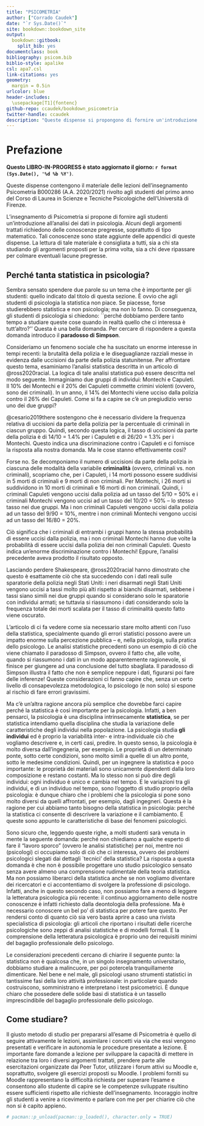 ```yaml
--- 
title: "PSICOMETRIA"
author: ["Corrado Caudek"]
date: "`r Sys.Date()`"
site: bookdown::bookdown_site
output: 
  bookdown::gitbook:
    split_bib: yes
documentclass: book
bibliography: psicom.bib
biblio-style: apalike
csl: apa7.csl
link-citations: yes
geometry:
  margin = 0.5in
urlcolor: blue
header-includes:
  \usepackage[T1]{fontenc}
github-repo: ccaudek/bookdown_psicometria
twitter-handle: ccaudek
description: "Queste dispense si propongono di fornire un'introduzione all'analisi dei dati psicologici per gli studenti del primo anno del Corso di Laurea in Scienze e Tecniche Psicologiche. Particolare attenzione sarà posta ai seguenti aspetti: l'uso del linguaggio R per lo svolgimento delle analisi statistiche, la rappresentazione grafica dei dati e l'inferenza Bayesiana."
---
```


# Prefazione {-}

**Questo LIBRO-IN-PROGRESS è stato aggiornato il giorno: `r format (Sys.Date(), '%d %b %Y')`**.

Queste dispense contengono il materiale delle lezioni dell'insegnamento Psicometria  B000286 (A.A. 2020/2021) rivolto agli studenti del primo anno del Corso di Laurea in Scienze e Tecniche Psicologiche dell'Università di Firenze. 

L'insegnamento di Psicometria si propone di fornire agli studenti un'introduzione all'analisi dei dati in psicologia. Alcuni degli argomenti trattati richiedono delle conoscenze pregresse, soprattutto di tipo matematico. 
Tali conoscenze sono state aggiunte delle appendici di queste dispense. 
La lettura di tale materiale è consigliata a tutti, sia a chi sta studiando gli argomenti proposti per la prima volta, sia a chi deve ripassare per colmare eventuali lacune pregresse. 

## Perché tanta statistica in psicologia? {-}

Sembra sensato spendere due parole su un tema che è importante per gli studenti: quello indicato dal titolo di questa sezione.
È ovvio che agli studenti di psicologia la statistica non piace.
Se piacesse, forse studierebbero statistica e non psicologia; ma non lo fanno.
Di conseguenza, gli studenti di psicologia si chiedono: ``perché dobbiamo perdere tanto tempo a studiare queste cose quando in realtà quello che ci interessa è tutt'altro?''
Questa è una bella domanda. 
Per cercare di rispondere a questa domanda introduco il __paradosso di Simpson__. 

Consideriamo un fenomeno sociale che ha suscitato un enorme interesse in tempi recenti: la brutalità della polizia e le diseguaglianze razziali messe in evidenza dalle uccisioni da parte della polizia statunitense. 
Per affrontare questo tema, esaminiamo l'analisi statistica descritta in un articolo di @ross2020racial. 
La logica di tale analisi statistica può essere descritta nel modo seguente.
Immaginiamo due gruppi di individui: Montechi e Capuleti.
Il 10% dei Montechi e il 20% dei Capuleti commette crimini violenti (ovvero, sono dei criminali). 
In un anno, il 14% dei Montechi viene ucciso dalla polizia contro il 26% dei Capuleti. 
Come si fa a capire se c'è un pregiudizio verso uno dei due gruppi?  

@cesario2019there sostengono che è necessario dividere la frequenza relativa di uccisioni da parte della polizia per la percentuale di criminali in ciascun gruppo. 
Quindi, secondo questa logica, il tasso di uccisioni da parte della polizia è di 14/10 = 1.4% per i Capuleti e di 26/20 = 1.3% per i Montechi. 
Questo indica una discriminazione contro i Capuleti e ci fornisce la risposta alla nostra domanda. 
Ma le cose stanno effettivamente così? 

Forse no.
Se decomponiamo il numero di uccisioni da parte della polizia in ciascuna delle modalità della variabile __criminalità__ (ovvero, criminali vs. non criminali), scopriamo che, per i Capuleti, i 14 morti possono essere suddivisi in 5 morti di criminali e 9 morti di non criminali. 
Per Montechi, i 26 morti si suddividono in 10 morti di criminali e 16 morti di non criminali. 
Quindi, i criminali Capuleti vengono uccisi dalla polizia ad un tasso del 5/10 = 50% e i criminali Montechi vengono uccisi ad un tasso del 10/20 = 50% -- lo stesso tasso nei due gruppi. 
Ma i non criminali Capuleti vengono uccisi dalla polizia ad un tasso del 9/90 = 10%, mentre i  non criminali Montechi vengono uccisi ad un tasso del 16/80 = 20%. 

Ciò significa che i criminali di entrambi i gruppi hanno la stessa probabilità di essere uccisi dalla polizia, ma i non criminali Montechi hanno due volte la probabilità di essere uccisi dalla polizia dei non criminali Capuleti. 
Questo indica un'enorme discriminazione contro i Montechi! 
Eppure, l'analisi precedente aveva prodotto il risultato opposto.

Lasciando perdere Shakespeare, @ross2020racial hanno dimostrato che questo è esattamente ciò che sta succedendo con i dati reali sulle sparatorie della polizia negli Stati Uniti: i neri disarmati negli Stati Uniti vengono uccisi a tassi molto più alti rispetto ai bianchi disarmati, sebbene i tassi siano simili nei due gruppi quando si considerano solo le sparatorie con individui armati; se tuttavia si riassumono i dati considerando solo la frequenza totale dei morti scalata per il tasso di criminalità questo fatto viene oscurato. 

L'articolo di \citet{ross2020racial} ci fa vedere come sia necessario stare molto attenti con l'uso della statistica, specialmente quando gli errori statistici possono avere un impatto enorme sulla percezione pubblica -- e, nella psicologia, sulla pratica dello psicologo. 
Le analisi statistiche precedenti sono un esempio di ciò che viene chiamato il paradosso di Simpson, ovvero il fatto che, alle volte, quando si riassumono i dati in un modo apparentemente ragionevole, si finisce per giungere ad una conclusione del tutto sbagliata.
Il paradosso di Simpson illustra il fatto che non è semplice neppure \emph{riassumere} i dati, figurarsi poi fare delle inferenze!
Queste considerazioni ci fanno capire che, senza un certo livello di consapevolezza metodologica, lo psicologo (e non solo) si espone al rischio di fare errori gravissimi.

Ma c'è un'altra ragione ancora più semplice che dovrebbe farci capire perché la statistica è così importante per la psicologia.
Infatti, a ben pensarci, la psicologia è una disciplina intrinsecamente __statistica__, se per statistica intendiamo quella disciplina che studia la variazione delle caratteristiche degli individui nella popolazione. 
La psicologia studia __gli individui__ ed è proprio la variabilità  inter- e intra-individuale ciò che vogliamo descrivere e, in certi casi, predire.
In questo senso, la psicologia è molto diversa dall'ingegneria, per esempio.
Le proprietà di un determinato ponte, sotto certe condizioni, sono molto simili a quelle di un altro ponte, sotto le medesime condizioni.
Quindi, per un ingegnere la statistica è poco importante: le proprietà dei materiali sono unicamente dipendenti dalla loro composizione e restano costanti.
Ma lo stesso non si può dire degli individui: ogni individuo è unico e cambia nel tempo.
E le variazioni tra gli individui, e di un individuo nel tempo, sono l'oggetto di studio proprio della psicologia: è dunque chiaro che i problemi che la psicologia si pone sono molto diversi da quelli affrontati, per esempio, dagli ingegneri.
Questa è la ragione per cui abbiamo tanto bisogno della statistica in psicologia: perché la statistica ci consente di descrivere la variazione e il cambiamento.
E queste sono appunto le caratteristiche di base dei fenomeni psicologici.

Sono sicuro che, leggendo queste righe, a molti studenti sarà venuta in mente la seguente domanda: perché non chiediamo a qualche esperto di fare il "lavoro sporco" (ovvero le analisi statistiche) per noi, mentre noi (psicologi) ci occupiamo solo di ciò che ci interessa, ovvero dei problemi psicologici slegati dai dettagli `tecnici' della statistica?
La risposta a questa domanda è che non è possibile progettare uno studio psicologico sensato senza avere almeno una comprensione rudimentale della teoria statistica.
Ma non possiamo liberarci della statistica anche se non vogliamo diventare dei ricercatori e ci accontentiamo di svolgere la professione di psicologo.
Infatti, anche in questo secondo caso, non possiamo fare a meno di leggere la letteratura psicologica più recente: il continuo aggiornamento delle nostre conoscenze è infatti richiesto dalla deontologia della professione.
Ma è necessario conoscere un bel po' di statistica per potere fare questo.
Per rendersi conto di quanto ciò sia vero basta aprire a caso una rivista specialistica di psicologia: gli articoli che riportano i risultati delle ricerche psicologiche sono zeppi di analisi statistiche e di modelli formali. 
E la comprensione della letteratura psicologica è proprio uno dei requisiti minimi del bagaglio professionale dello psicologo.

Le considerazioni precedenti cercano di chiarire il seguente punto: la statistica non è qualcosa che, in un singolo insegnamento universitario, dobbiamo studiare a malincuore, per poi potercela tranquillamente dimenticare.
Nel bene e nel male, gli psicologi usano strumenti statistici in tantissime fasi della loro attività professionale: in particolare quando costruiscono, somministrano e interpretano i test psicometrici.
È dunque chiaro che possedere delle solide basi di statistica è un tassello imprescindibile del bagaglio professionale dello psicologo.

## Come studiare? {-}

Il giusto metodo di studio per prepararsi all'esame di Psicometria è quello di seguire attivamente le lezioni, assimilare i concetti via via che essi vengono presentati e verificare in autonomia le procedure presentate a lezione. 
È importante fare domande a lezione per sviluppare la capacità di mettere in relazione tra loro i diversi argomenti trattati, prendere parte  alle esercitazioni organizzate dai Peer Tutor, utilizzare i forum attivi su Moodle e, soprattutto, svolgere gli esercizi proposti su Moodle. 
I problemi forniti su Moodle rappresentano la difficoltà richiesta per superare l'esame e consentono allo studente di capire se le competenze sviluppate risultino essere sufficienti rispetto alle richieste dell'insegnamento.
Incoraggio inoltre gli studenti a venire a ricevimento e parlare con me per per chiarire ciò che non si è capito appieno.

```r
# pacman::p_unload(pacman::p_loaded(), character.only = TRUE)
```






